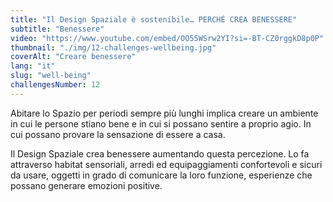 ```yaml
---
title: "Il Design Spaziale è sostenibile… PERCHÉ CREA BENESSERE"
subtitle: "Benessere"
video: "https://www.youtube.com/embed/OO55WSrw2YI?si=-BT-CZ0rggkD8p0P"
thumbnail: "./img/12-challenges-wellbeing.jpg"
coverAlt: "Creare benessere"
lang: "it"
slug: "well-being"
challengesNumber: 12
---
```


Abitare lo Spazio per periodi sempre più lunghi implica creare un ambiente in cui le persone stiano bene e in cui si possano sentire a proprio agio. In cui possano provare la sensazione di essere a casa.

Il Design Spaziale crea benessere aumentando questa percezione. Lo fa attraverso habitat sensoriali, arredi ed equipaggiamenti confortevoli e sicuri da usare, oggetti in grado di comunicare la loro funzione, esperienze che possano generare emozioni positive.